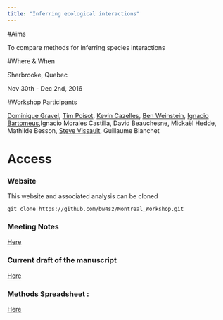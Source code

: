 ```yaml
---
title: "Inferring ecological interactions"
---
```


#Aims

To compare methods for inferring species interactions


#Where & When

Sherbrooke, Quebec

Nov 30th - Dec 2nd, 2016


#Workshop Participants

[Dominique Gravel](), [Tim Poisot](), [Kevin Cazelles,](http://kevincazelles.fr/) [Ben Weinstein](benweinstein.weebly.com), [Ignacio Bartomeus](),Ignacio Morales Castilla, David Beauchesne, Mickaël Hedde, Mathilde Besson, [Steve Vissault](http://steveviss.github.io/), Guillaume Blanchet

# Access

### Website

This website and associated analysis can be cloned

```{}
git clone https://github.com/bw4sz/Montreal_Workshop.git
```

### Meeting Notes

[Here](https://docs.google.com/document/d/1x1YHzF-vZXbrQUIF97TNqyIJ6bXyaEiFjMsi18nJDag)

### Current draft of the manuscript

[Here](https://docs.google.com/document/d/1oHbAiUNeIQ74izcdhvRmwngmoxn4pVAbUjaK_HzLBYk/edit?usp=sharing)

### Methods Spreadsheet :

[Here](https://docs.google.com/spreadsheets/d/1Nps6BsDrkWMbvLa_lsgc5MT8RBtTeFX6hWlUjsRlkO0/edit?ts=583f2190#gid=1879087403)

